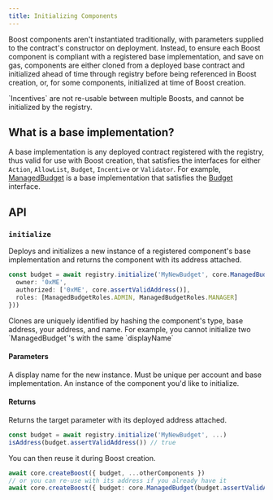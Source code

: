 ```yaml
---
title: Initializing Components
---
```



<SDKDisclaimer />

Boost components aren't instantiated traditionally, with parameters supplied to the contract's constructor on deployment. Instead, to ensure each Boost component is compliant with a registered base implementation, and save on gas, components are either cloned from a deployed base contract and initialized ahead of time through registry before being referenced in Boost creation, or, for some components, initialized at time of Boost creation.

<Warning>
  `Incentives` are not re-usable between multiple Boosts, and cannot be initialized by the registry.
</Warning>

## What is a base implementation?

A base implementation is any deployed contract registered with the registry, thus valid for use with Boost creation, that satisfies the interfaces for either `Action`, `AllowList`, `Budget`, `Incentive` or `Validator`. For example, [ManagedBudget](https://github.com/rabbitholegg/boost-protocol/blob/main/packages/evm/contracts/budgets/ManagedBudget.sol) is a base implementation that satisfies the [Budget](https://github.com/rabbitholegg/boost-protocol/blob/main/packages/evm/contracts/budgets/ABudget.sol) interface.

## API

### `initialize`

Deploys and initializes a new instance of a registered component's base implementation and returns the component with its address attached.

```ts
const budget = await registry.initialize('MyNewBudget', core.ManagedBudget({
  owner: '0xME',
  authorized: ['0xME', core.assertValidAddress()],
  roles: [ManagedBudgetRoles.ADMIN, ManagedBudgetRoles.MANAGER]
}))
```

<Note>
Clones are uniquely identified by hashing the component's type, base address, your address, and name. For example, you cannot initialize two `ManagedBudget`'s with the same `displayName`
</Note>

#### Parameters

<ParamField path="displayName" type="string" required>
  A display name for the new instance. Must be unique per account and base implementation.
</ParamField>

<ParamField path="target" type="AllowList | Budget | Action" required>
  An instance of the component you'd like to initialize.
</ParamField>

<WriteParams />

#### Returns

<ResponseField name="target" type="Promise<AllowList | Budget | Action>" required>
  Returns the target parameter with its deployed address attached.

```ts
const budget = await registry.initialize('MyNewBudget', ...)
isAddress(budget.assertValidAddress()) // true
```

You can then reuse it during Boost creation.

```ts
await core.createBoost({ budget, ...otherComponents })
// or you can re-use with its address if you already have it
await core.createBoost({ budget: core.ManagedBudget(budget.assertValidAddress()), ...otherComponents })
```
</ResponseField>
